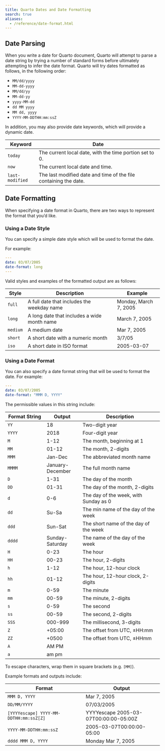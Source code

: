 ```yaml
---
title: Quarto Dates and Date Formatting
search: true
aliases: 
  - /reference/date-format.html
---
```


## Date Parsing

When you write a date for Quarto document, Quarto will attempt to parse a date string by trying a number of standard forms before ultimately attempting to infer the date format. Quarto will try dates formatted as follows, in the following order:

-   `MM/dd/yyyy`
-   `MM-dd-yyyy`
-   `MM/dd/yy`
-   `MM-dd-yy`
-   `yyyy-MM-dd`
-   `dd MM yyyy`
-   `MM dd, yyyy`
-   `YYYY-MM-DDTHH:mm:ssZ`

In addition, you may also provide date keywords, which will provide a dynamic date.

| Keyword         | Date                                                             |
|-----------------|------------------------------------------------------------------|
| `today`         | The current local date, with the time portion set to 0.          |
| `now`           | The current local date and time.                                 |
| `last-modified` | The last modified date and time of the file containing the date. |

## Date Formatting

When specifying a date format in Quarto, there are two ways to represent the format that you'd like.

### Using a Date Style

You can specify a simple date style which will be used to format the date.

For example:

``` yaml
---
date: 03/07/2005
date-format: long
---
```

Valid styles and examples of the formatted output are as follows:

| Style    | Description                                 | Example               |
|----------|---------------------------------------------|-----------------------|
| `full`   | A full date that includes the weekday name  | Monday, March 7, 2005 |
| `long`   | A long date that includes a wide month name | March 7, 2005         |
| `medium` | A medium date                               | Mar 7, 2005           |
| `short`  | A short date with a numeric month           | 3/7/05                |
| `iso`    | A short date in ISO format                  | 2005-03-07            |

### Using a Date Format

You can also specify a date format string that will be used to format the date. For example:

``` yaml
---
date: 03/07/2005
date-format: "MMM D, YYYY"
```

The permissible values in this string include:

| **Format String** | **Output**       | **Description**                       |
|-------------------|------------------|---------------------------------------|
| `YY`              | 18               | Two-digit year                        |
| `YYYY`            | 2018             | Four-digit year                       |
| `M`               | 1-12             | The month, beginning at 1             |
| `MM`              | 01-12            | The month, 2-digits                   |
| `MMM`             | Jan-Dec          | The abbreviated month name            |
| `MMMM`            | January-December | The full month name                   |
| `D`               | 1-31             | The day of the month                  |
| `DD`              | 01-31            | The day of the month, 2-digits        |
| `d`               | 0-6              | The day of the week, with Sunday as 0 |
| `dd`              | Su-Sa            | The min name of the day of the week   |
| `ddd`             | Sun-Sat          | The short name of the day of the week |
| `dddd`            | Sunday-Saturday  | The name of the day of the week       |
| `H`               | 0-23             | The hour                              |
| `HH`              | 00-23            | The hour, 2-digits                    |
| `h`               | 1-12             | The hour, 12-hour clock               |
| `hh`              | 01-12            | The hour, 12-hour clock, 2-digits     |
| `m`               | 0-59             | The minute                            |
| `mm`              | 00-59            | The minute, 2-digits                  |
| `s`               | 0-59             | The second                            |
| `ss`              | 00-59            | The second, 2-digits                  |
| `SSS`             | 000-999          | The millisecond, 3-digits             |
| `Z`               | +05:00           | The offset from UTC, ±HH:mm           |
| `ZZ`              | +0500            | The offset from UTC, ±HHmm            |
| `A`               | AM PM            |                                       |
| `a`               | am pm            |                                       |

To escape characters, wrap them in square brackets (e.g. `[MM]`).

Example formats and outputs include:

| Format                                 | Output                                |
|----------------------------------------|---------------------------------------|
| `MMM D, YYYY`                          | Mar 7, 2005                           |
| `DD/MM/YYYY`                           | 07/03/2005                            |
| `[YYYYescape] YYYY-MM-DDTHH:mm:ssZ[Z]` | YYYYescape 2005-03-07T00:00:00-05:00Z |
| `YYYY-MM-DDTHH:mm:ssZ`                 | 2005-03-07T00:00:00-05:00             |
| `dddd MMM D, YYYY`                     | Monday Mar 7, 2005                    |

